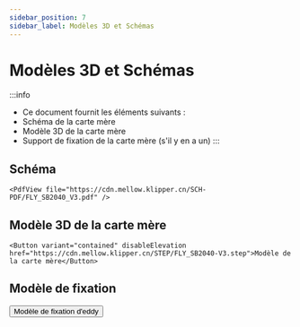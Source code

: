 ```yaml
---
sidebar_position: 7
sidebar_label: Modèles 3D et Schémas
---
```


# Modèles 3D et Schémas


:::info
* Ce document fournit les éléments suivants :
* Schéma de la carte mère
* Modèle 3D de la carte mère
* Support de fixation de la carte mère (s'il y en a un)
:::

## Schéma

    <PdfView file="https://cdn.mellow.klipper.cn/SCH-PDF/FLY_SB2040_V3.pdf" />


## Modèle 3D de la carte mère

    <Button variant="contained" disableElevation href="https://cdn.mellow.klipper.cn/STEP/FLY_SB2040-V3.step">Modèle de la carte mère</Button>

## Modèle de fixation
  <Button variant="contained" disableElevation href="https://github.com/xishangyue/Model-library/tree/578a99735b61c3ac7451ba36395f667783d5d09a/eddy">Modèle de fixation d'eddy</Button>

